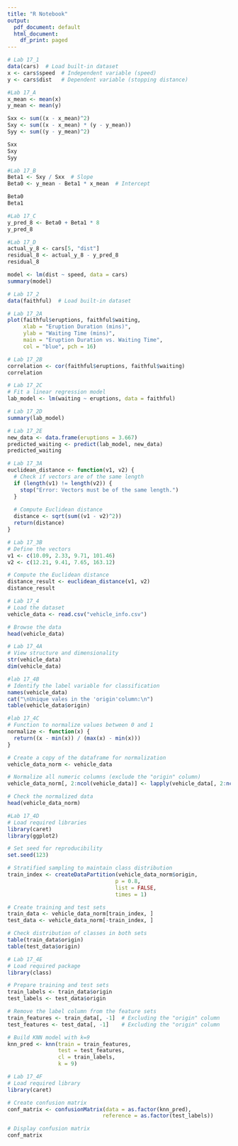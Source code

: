 ```yaml
---
title: "R Notebook"
output:
  pdf_document: default
  html_document:
    df_print: paged
---
```

```r
# Lab 17_1
data(cars)  # Load built-in dataset
x <- cars$speed  # Independent variable (speed)
y <- cars$dist   # Dependent variable (stopping distance)
```

```r
#Lab 17_A
x_mean <- mean(x)
y_mean <- mean(y)

Sxx <- sum((x - x_mean)^2)
Sxy <- sum((x - x_mean) * (y - y_mean))
Syy <- sum((y - y_mean)^2)

Sxx
Sxy
Syy
```


```r
#Lab 17_B
Beta1 <- Sxy / Sxx  # Slope
Beta0 <- y_mean - Beta1 * x_mean  # Intercept

Beta0
Beta1
```


```r
#Lab 17_C
y_pred_8 <- Beta0 + Beta1 * 8
y_pred_8
```


```r
#Lab 17_D
actual_y_8 <- cars[5, "dist"]
residual_8 <- actual_y_8 - y_pred_8
residual_8
```


```r
model <- lm(dist ~ speed, data = cars)
summary(model)
```


```r
# Lab 17_2
data(faithful)  # Load built-in dataset
```


```r
# Lab 17_2A
plot(faithful$eruptions, faithful$waiting,
     xlab = "Eruption Duration (mins)",
     ylab = "Waiting Time (mins)",
     main = "Eruption Duration vs. Waiting Time",
     col = "blue", pch = 16)

```


```r
# Lab 17_2B
correlation <- cor(faithful$eruptions, faithful$waiting)
correlation
```


```r
# Lab 17_2C
# Fit a linear regression model
lab_model <- lm(waiting ~ eruptions, data = faithful)
```


```r
# Lab 17_2D
summary(lab_model)
```

```r
# Lab 17_2E
new_data <- data.frame(eruptions = 3.667)
predicted_waiting <- predict(lab_model, new_data)
predicted_waiting
```


```r
# Lab 17_3A
euclidean_distance <- function(v1, v2) {
  # Check if vectors are of the same length
  if (length(v1) != length(v2)) {
    stop("Error: Vectors must be of the same length.")
  }
  
  # Compute Euclidean distance
  distance <- sqrt(sum((v1 - v2)^2))
  return(distance)
}
```


```r
# Lab 17_3B
# Define the vectors
v1 <- c(10.09, 2.33, 9.71, 101.46)
v2 <- c(12.21, 9.41, 7.65, 163.12)

# Compute the Euclidean distance
distance_result <- euclidean_distance(v1, v2)
distance_result
```

```r
# Lab 17_4
# Load the dataset
vehicle_data <- read.csv("vehicle_info.csv")

# Browse the data
head(vehicle_data)
```


```r
# Lab 17_4A
# View structure and dimensionality
str(vehicle_data)
dim(vehicle_data)
```

```r
#lab 17_4B
# Identify the label variable for classification
names(vehicle_data)
cat("\nUnique vales in the 'origin'column:\n")
table(vehicle_data$origin)
```


```r
#lab 17_4C
# Function to normalize values between 0 and 1
normalize <- function(x) {
  return((x - min(x)) / (max(x) - min(x)))
}

# Create a copy of the dataframe for normalization
vehicle_data_norm <- vehicle_data

# Normalize all numeric columns (exclude the "origin" column)
vehicle_data_norm[, 2:ncol(vehicle_data)] <- lapply(vehicle_data[, 2:ncol(vehicle_data)], normalize)

# Check the normalized data
head(vehicle_data_norm)
```


```r
#Lab 17_4D
# Load required libraries
library(caret)
library(ggplot2)

# Set seed for reproducibility
set.seed(123)

# Stratified sampling to maintain class distribution
train_index <- createDataPartition(vehicle_data_norm$origin, 
                                  p = 0.8, 
                                  list = FALSE, 
                                  times = 1)

# Create training and test sets
train_data <- vehicle_data_norm[train_index, ]
test_data <- vehicle_data_norm[-train_index, ]

# Check distribution of classes in both sets
table(train_data$origin)
table(test_data$origin)
```


```r
# Lab 17_4E
# Load required package
library(class)

# Prepare training and test sets
train_labels <- train_data$origin
test_labels <- test_data$origin

# Remove the label column from the feature sets
train_features <- train_data[, -1]  # Excluding the "origin" column
test_features <- test_data[, -1]    # Excluding the "origin" column

# Build KNN model with k=9
knn_pred <- knn(train = train_features, 
                test = test_features, 
                cl = train_labels, 
                k = 9)
```


```r
# Lab 17_4F
# Load required library
library(caret)

# Create confusion matrix
conf_matrix <- confusionMatrix(data = as.factor(knn_pred), 
                              reference = as.factor(test_labels))

# Display confusion matrix
conf_matrix
```

